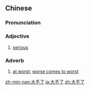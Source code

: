 ==Chinese==
{{zh-forms}}

===Pronunciation===
{{zh-pron
|m=dà不liǎo,tl2=y
|c=daai6 bat1 liu5
|cat=a,adv
}}

===Adjective===
{{zh-adj}}

# [[serious]]
#: {{zh-x|沒 什麼 '''大不{bu}了{liǎo}''' 的。|It's no big deal.}}

===Adverb===
{{zh-adv}}

# [[at worst]]; [[worse comes to worst]]
#: {{zh-x|如果 找不到 工作，'''大不{bu}了{liǎo}''' 可以 教{jiāo}書。|If '''worse comes to worst''' and you can't find a job, you could always teach.}}

[[zh-min-nan:大不了]]
[[ja:大不了]]
[[zh:大不了]]